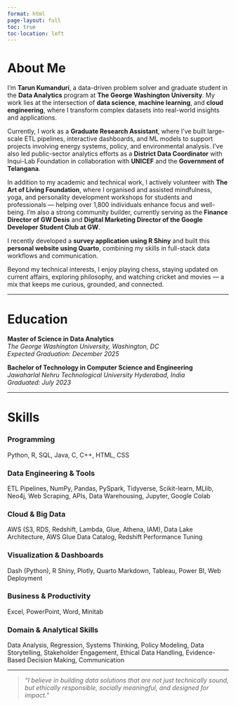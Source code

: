 ```yaml
---
format: html
page-layout: full
toc: true
toc-location: left
---
```


# About Me

I'm **Tarun Kumanduri**, a data-driven problem solver and graduate student in the **Data Analytics** program at **The George Washington University**. My work lies at the intersection of **data science**, **machine learning**, and **cloud engineering**, where I transform complex datasets into real-world insights and applications.

Currently, I work as a **Graduate Research Assistant**, where I've built large-scale ETL pipelines, interactive dashboards, and ML models to support projects involving energy systems, policy, and environmental analysis. I’ve also led public-sector analytics efforts as a **District Data Coordinator** with Inqui-Lab Foundation in collaboration with **UNICEF** and the **Government of Telangana**.

In addition to my academic and technical work, I actively volunteer with **The Art of Living Foundation**, where I organised and assisted mindfulness, yoga, and personality development workshops for students and professionals — helping over 1,800 individuals enhance focus and well-being. I'm also a strong community builder, currently serving as the **Finance Director of GW Desis** and **Digital Marketing Director of the Google Developer Student Club at GW**.

I recently developed a **survey application using R Shiny** and built this **personal website using Quarto**, combining my skills in full-stack data workflows and communication.

Beyond my technical interests, I enjoy playing chess, staying updated on current affairs, exploring philosophy, and watching cricket and movies — a mix that keeps me curious, grounded, and connected.

---

# Education

**Master of Science in Data Analytics**  
*The George Washington University, Washington, DC*  
*Expected Graduation: December 2025*

**Bachelor of Technology in Computer Science and Engineering**  
*Jawaharlal Nehru Technological University Hyderabad, India*  
*Graduated: July 2023*

---

# Skills

### Programming  
Python, R, SQL, Java, C, C++, HTML, CSS

### Data Engineering & Tools  
ETL Pipelines, NumPy, Pandas, PySpark, Tidyverse, Scikit-learn, MLlib, Neo4j, Web Scraping, APIs, Data Warehousing, Jupyter, Google Colab

### Cloud & Big Data  
AWS (S3, RDS, Redshift, Lambda, Glue, Athena, IAM), Data Lake Architecture, AWS Glue Data Catalog, Redshift Performance Tuning

### Visualization & Dashboards  
Dash (Python), R Shiny, Plotly, Quarto Markdown, Tableau, Power BI, Web Deployment

### Business & Productivity  
Excel, PowerPoint, Word, Minitab

### Domain & Analytical Skills  
Data Analysis, Regression, Systems Thinking, Policy Modeling, Data Storytelling, Stakeholder Engagement, Ethical Data Handling, Evidence-Based Decision Making, Communication

---

> *"I believe in building data solutions that are not just technically sound, but ethically responsible, socially meaningful, and designed for impact."*

